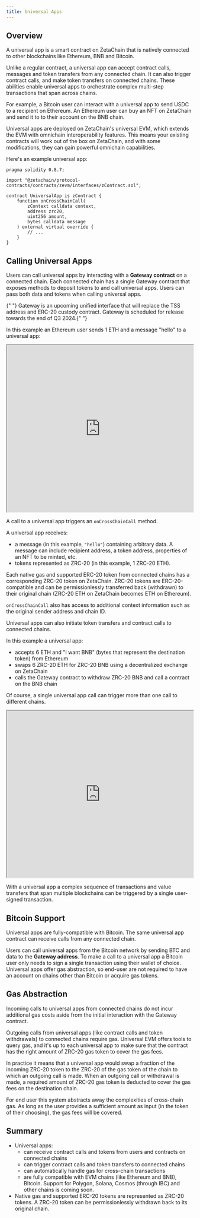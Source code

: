 ```yaml
---
title: Universal Apps
---
```



## Overview

A universal app is a smart contract on ZetaChain that is natively connected to
other blockchains like Ethereum, BNB and Bitcoin.

Unlike a regular contract, a universal app can accept contract calls, messages
and token transfers from any connected chain. It can also trigger contract
calls, and make token transfers on connected chains. These abilities enable
universal apps to orchestrate complex multi-step transactions that span across
chains.

For example, a Bitcoin user can interact with a universal app to send USDC to a
recipient on Ethereum. An Ethereum user can buy an NFT on ZetaChain and send it
to to their account on the BNB chain.

Universal apps are deployed on ZetaChain's universal EVM, which extends the EVM
with omnichain interoperability features. This means your existing contracts
will work out of the box on ZetaChain, and with some modifications, they can
gain powerful omnichain capabilities.

Here's an example universal app:

```solidity
pragma solidity 0.8.7;

import "@zetachain/protocol-contracts/contracts/zevm/interfaces/zContract.sol";

contract UniversalApp is zContract {
    function onCrossChainCall(
        zContext calldata context,
        address zrc20,
        uint256 amount,
        bytes calldata message
    ) external virtual override {
        // ...
    }
}
```

## Calling Universal Apps

Users can call universal apps by interacting with a **Gateway contract** on a
connected chain. Each connected chain has a single Gateway contract that exposes
methods to deposit tokens to and call universal apps. Users can pass both data
and tokens when calling universal apps.

<Alert>
  {" "}
  Gateway is an upcoming unified interface that will replace the TSS address and ERC-20 custody contract. Gateway is scheduled
  for release towards the end of Q3 2024.{" "}
</Alert>

In this example an Ethereum user sends 1 ETH and a message "hello" to a
universal app:

<iframe
  style={{ border: "1px solid rgba(0,0,0,.1)", marginTop: "2rem", borderRadius: "0.5rem" }}
  width="100%"
  height="450"
  src="https://www.figma.com/embed?embed_host=share&url=https%3A%2F%2Fwww.figma.com%2Fboard%2FgPX2Rjuxb44SYr1FTwZCXv%2FIntro-1%3Fnode-id%3D0-1%26t%3DowucPIvKfVlZrHJR-1"
  allowfullscreen
></iframe>

A call to a universal app triggers an `onCrossChainCall` method.

A universal app receives:

- a message (in this example, `"hello"`) containing arbitrary data. A message
  can include recipient address, a token address, properties of an NFT to be
  minted, etc.
- tokens represented as ZRC-20 (in this example, 1 ZRC-20 ETH).

Each native gas and supported ERC-20 token from connected chains has a
corresponding ZRC-20 token on ZetaChain. ZRC-20 tokens are ERC-20-compatible and
can be permissionlessly transferred back (withdrawn) to their original chain
(ZRC-20 ETH on ZetaChain becomes ETH on Ethereum).

`onCrossChainCall` also has access to additional context information such as the
original sender address and chain ID.

Universal apps can also initiate token transfers and contract calls to connected
chains.

In this example a universal app:

- accepts 6 ETH and "I want BNB" (bytes that represent the destination token)
  from Ethereum
- swaps 6 ZRC-20 ETH for ZRC-20 BNB using a decentralized exchange on ZetaChain
- calls the Gateway contract to withdraw ZRC-20 BNB and call a contract on the
  BNB chain

Of course, a single universal app call can trigger more than one call to
different chains.

<iframe
  style={{ border: "1px solid rgba(0,0,0,.1)", marginTop: "2rem", borderRadius: "0.5rem" }}
  width="100%"
  height="450"
  src="https://www.figma.com/embed?embed_host=share&url=https%3A%2F%2Fwww.figma.com%2Fboard%2FKtVyu73smn4q9P4Gq5Bczn%2FIntro-2%3Fnode-id%3D0-1%26t%3DB7lT6avDGo620CZb-1"
  allowfullscreen
></iframe>

With a universal app a complex sequence of transactions and value transfers that
span multiple blockchains can be triggered by a single user-signed transaction.

## Bitcoin Support

Universal apps are fully-compatible with Bitcoin. The same universal app
contract can receive calls from any connected chain.

Users can call universal apps from the Bitcoin network by sending BTC and data
to the **Gateway address**. To make a call to a universal app a Bitcoin user
only needs to sign a single transaction using their wallet of choice. Universal
apps offer gas abstraction, so end-user are not required to have an account on
chains other than Bitcoin or acquire gas tokens.

## Gas Abstraction

Incoming calls to universal apps from connected chains do not incur additional
gas costs aside from the initial interaction with the Gateway contract.

Outgoing calls from universal apps (like contract calls and token withdrawals)
to connected chains require gas. Universal EVM offers tools to query gas, and
it's up to each universal app to make sure that the contract has the right
amount of ZRC-20 gas token to cover the gas fees.

In practice it means that a universal app would swap a fraction of the incoming
ZRC-20 token to the ZRC-20 of the gas token of the chain to which an outgoing
call is made. When an outgoing call or withdrawal is made, a required amount of
ZRC-20 gas token is deducted to cover the gas fees on the destination chain.

For end user this system abstracts away the complexities of cross-chain gas. As
long as the user provides a sufficient amount as input (in the token of their
choosing), the gas fees will be covered.

## Summary

- Universal apps:
  - can receive contract calls and tokens from users and contracts on connected
    chains
  - can trigger contract calls and token transfers to connected chains
  - can automatically handle gas for cross-chain transactions
  - are fully compatible with EVM chains (like Ethereum and BNB), Bitcoin.
    Support for Polygon, Solana, Cosmos (through IBC) and other chains is coming
    soon.
- Native gas and supported ERC-20 tokens are represented as ZRC-20 tokens. A
  ZRC-20 token can be permissionlessly withdrawn back to its original chain.
